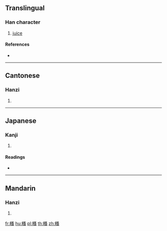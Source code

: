 {{character info/new}}
==Translingual==

===Han character===
{{Han char|rn=119|rad=米|as=10|sn=16|four=97936|canj=FDEII}}

# [[juice]]

====References====
* {{Han ref|kx=0911.360|dkj=27068|dj=1338.270|hdz=53155.190|uh=7CD4|ud=31956|bh=EAC8|bd=60104}}

----

==Cantonese==

===Hanzi===
{{yue-hanzi|jyut=sau2|y=sau2}}

# {{defn|lang=yue|sort=米10}}

----

==Japanese==

===Kanji===
{{ja-kanji|grade=|rs=米10}}

# {{defn|lang=ja|sort=米10}}

====Readings====
* {{ja-readings|on=[[しゅう]] (shū), [[しゅ]] (shu), [[そう]] (sō)|kun=[[しる]] (shiru)|nanori=}}

----

==Mandarin==

===Hanzi===
{{cmn-hanzi|pin=[[xiǔ]] ([[xiu3]])|wg=hsiu<sup>3</sup>}}

# {{defn|lang=cmn|sort=米10}}

[[fr:糔]]
[[hu:糔]]
[[pl:糔]]
[[th:糔]]
[[zh:糔]]